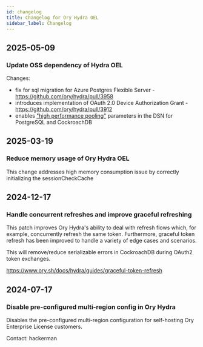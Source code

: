 ```yaml
---
id: changelog
title: Changelog for Ory Hydra OEL
sidebar_label: Changelog
---
```


## 2025-05-09

### Update OSS dependency of Hydra OEL

Changes:

- fix for sql migration for Azure Postgres Flexible Server - https://github.com/ory/hydra/pull/3958
- introduces implementation of OAuth 2.0 Device Authorization Grant - https://github.com/ory/hydra/pull/3912
- enables ["high performance pooling"](https://www.ory.sh/docs/self-hosted/deployment#high-performance-pooling) parameters in the
  DSN for PostgreSQL and CockroachDB


## 2025-03-19

### Reduce memory usage of Ory Hydra OEL

This change addresses high memory consumption issue by correctly initializing the sessionCheckCache



## 2024-12-17

### Handle concurrent refreshes and improve graceful refreshing

This patch improves Ory Hydra's ability to deal with refresh flows which, for example, concurrently refresh the same token.
Furthermore, graceful token refresh has been improved to handle a variety of edge cases and scenarios.

This will remove/reduce serializable errors in CockroachDB during OAuth2 token exchanges.

https://www.ory.sh/docs/hydra/guides/graceful-token-refresh



## 2024-07-17

### Disable pre-configured multi-region config in Ory Hydra

Disables the pre-configured multi-region configuration for self-hosting Ory Enterprise License customers.

Contact: hackerman
